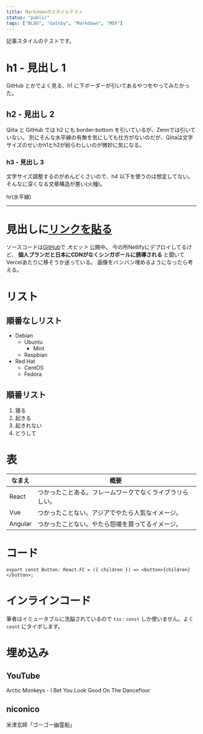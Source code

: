 ```yaml
---
title: Markdownのスタイルテスト
status: "public"
tags: ["BLOG", "Gatsby", "Markdown", "MDX"]
---
```



記事スタイルのテストです。<!--more-->

# h1 - 見出し 1

GitHub とかでよく見る、h1 に下ボーダーが引いてあるやつをやってみたかった。

## h2 - 見出し 2

Qiita と GitHub では h2 にも border-bottom を引いているが、Zennでは引いていない。
別にそんな水平線の有無を気にしても仕方がないのだが、Qiitaは文字サイズのせいかh1とh2が紛らわしいのが微妙に気になる。

### h3 - 見出し 3

文字サイズ調整するのがめんどくさいので、h4 以下を使うのは想定してない。そんなに深くなる文章構造が悪い(火種)。

hr(水平線)

---

# 見出しに[リンクを貼る](https://github.com)

ソースコードは[GitHub](https://github.com/aumyf/blog)で _大ヒット_ 公開中。
今の所Netlifyにデプロイしてるけど、 __個人プランだと日本にCDNがなくシンガポールに誘導される__ と聞いてVercelあたりに移そうか迷っている。
画像をバンバン埋めるようになったら考える。

# リスト

## 順番なしリスト

- Debian
  - Ubuntu
    - Mint
  - Raspbian
- Red Hat
  - CentOS
  - Fedora

## 順番リスト

1. 寝る
2. 起きる
3. 起きれない
4. どうして

# 表

| なまえ  | 概要                                                     |
| ------- | -------------------------------------------------------- |
| React   | つかったことある。フレームワークでなくライブラリらしい。 |
| Vue     | つかったことない。アジアでやたら人気なイメージ。         |
| Angular | つかったことない。やたら怨嗟を買ってるイメージ。         |

# コード

```tsx{2}:title=button.tsx
export const Button: React.FC = ({ children }) => <button>{children}</button>;
```

# インラインコード

筆者はイミュータブルに洗脳されているので `tsx：const` しか使いません。よく `cosnt` にタイポします。

# 埋め込み

## YouTube

Arctic Monkeys - I Bet You Look Good On The Dancefloor

<YouTube src="CYpn8yUnX_c" />

## niconico

米津玄師「ゴーゴー幽霊船」

<Niconico src="sm17024766" />
